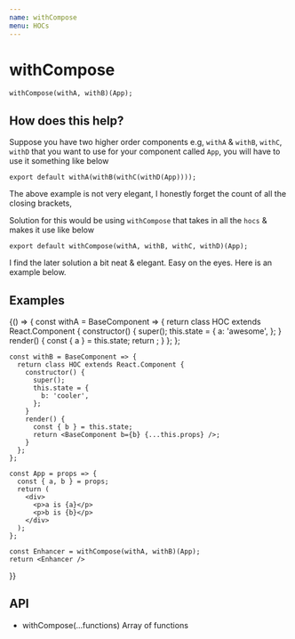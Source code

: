 ```yaml
---
name: withCompose
menu: HOCs
---
```



# withCompose

```
withCompose(withA, withB)(App);
```

## How does this help?

Suppose you have two higher order components e.g, `withA` & `withB`, `withC`, `withD` 
that you want to use for your component called `App`, you will have to use 
it something like below

```
export default withA(withB(withC(withD(App))));
```

The above example is not very elegant, I honestly forget the count of all the 
closing brackets,

Solution for this would be using `withCompose` that takes in all the `hocs` & makes 
it use like below

```
export default withCompose(withA, withB, withC, withD)(App);
```

I find the later solution a bit neat & elegant. Easy on the eyes. Here is an 
example below.

## Examples

<Playground>
  {() => {
    const withA = BaseComponent => {
      return class HOC extends React.Component {
        constructor() {
          super();
          this.state = {
            a: 'awesome',
          };
        }
        render() {
          const { a } = this.state;
          return <BaseComponent a={a} {...this.props} />;
        }
      };
    };

    const withB = BaseComponent => {
      return class HOC extends React.Component {
        constructor() {
          super();
          this.state = {
            b: 'cooler',
          };
        }
        render() {
          const { b } = this.state;
          return <BaseComponent b={b} {...this.props} />;
        }
      };
    };

    const App = props => {
      const { a, b } = props;
      return (
        <div>
          <p>a is {a}</p>
          <p>b is {b}</p>
        </div>
      );
    };

    const Enhancer = withCompose(withA, withB)(App);
    return <Enhancer />
  }}
</Playground>

## API

* withCompose(...functions) Array of functions